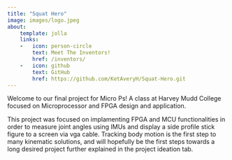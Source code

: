 ```yaml
---
title: "Squat Hero"
image: images/logo.jpeg
about:
    template: jolla
    links:
    -   icon: person-circle
        text: Meet The Inventors!
        href: /inventors/
    -   icon: github
        text: GitHub
        href: https://github.com/KetAveryH/Squat-Hero.git
---
```


Welcome to our final project for Micro Ps! A class at Harvey Mudd College focused on Microprocessor and FPGA design and application.

This project was focused on implamenting FPGA and MCU functionalities in order to measure joint angles using IMUs and display a side profile stick figure to a screen via vga cable. Tracking body motion is the first step to many kinematic solutions, and will hopefully be the first steps towards a long desired project further explained in the project ideation tab.